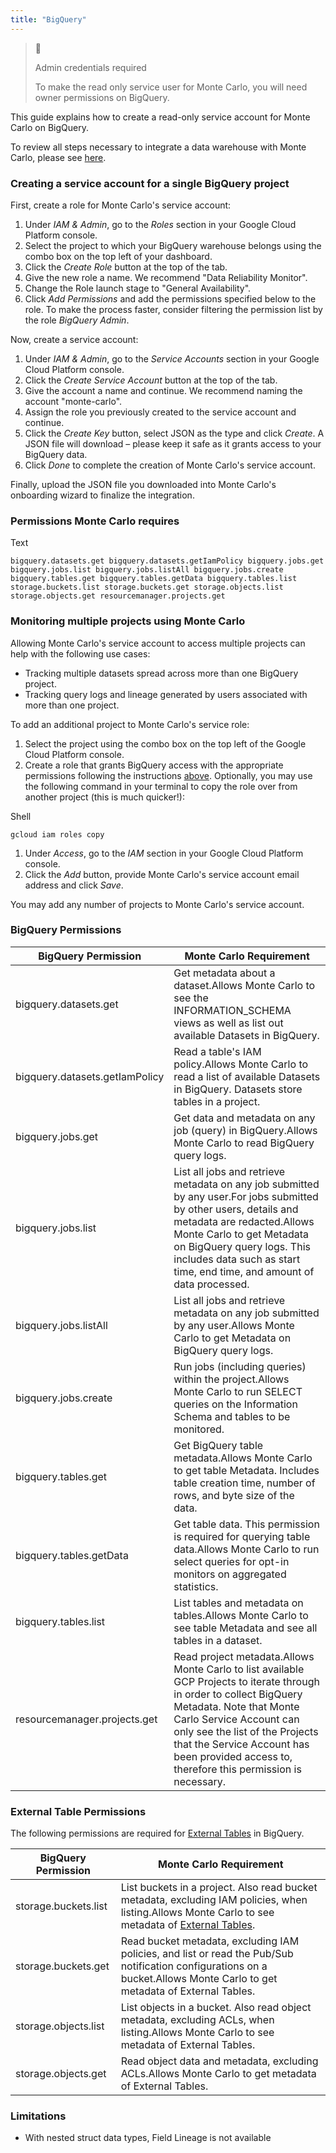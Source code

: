 ```yaml
---
title: "BigQuery"
---
```


> 📘
> 
> Admin credentials required
> 
> To make the read only service user for Monte Carlo, you will need owner permissions on BigQuery.

This guide explains how to create a read-only service account for Monte Carlo on BigQuery.

To review all steps necessary to integrate a data warehouse with Monte Carlo, please see [here](/docs/data-warehouses).

### Creating a service account for a single BigQuery project

First, create a role for Monte Carlo's service account:

1. Under _IAM & Admin_, go to the _Roles_ section in your Google Cloud Platform console.
2. Select the project to which your BigQuery warehouse belongs using the combo box on the top left of your dashboard.
3. Click the _Create Role_ button at the top of the tab.
4. Give the new role a name. We recommend "Data Reliability Monitor".
5. Change the Role launch stage to "General Availability".
6. Click _Add Permissions_ and add the permissions specified below to the role. To make the process faster, consider filtering the permission list by the role _BigQuery Admin_.

Now, create a service account:

1. Under _IAM & Admin_, go to the _Service Accounts_ section in your Google Cloud Platform console.
2. Click the _Create Service Account_ button at the top of the tab.
3. Give the account a name and continue. We recommend naming the account "monte-carlo".
4. Assign the role you previously created to the service account and continue.
5. Click the _Create Key_ button, select JSON as the type and click _Create_. A JSON file will download – please keep it safe as it grants access to your BigQuery data.
6. Click _Done_ to complete the creation of Monte Carlo's service account.

Finally, upload the JSON file you downloaded into Monte Carlo's onboarding wizard to finalize the integration.

### Permissions Monte Carlo requires

Text

`bigquery.datasets.get
bigquery.datasets.getIamPolicy
bigquery.jobs.get
bigquery.jobs.list
bigquery.jobs.listAll
bigquery.jobs.create
bigquery.tables.get
bigquery.tables.getData
bigquery.tables.list
storage.buckets.list
storage.buckets.get
storage.objects.list
storage.objects.get
resourcemanager.projects.get
`

### Monitoring multiple projects using Monte Carlo

Allowing Monte Carlo's service account to access multiple projects can help with the following use cases:

* Tracking multiple datasets spread across more than one BigQuery project.
* Tracking query logs and lineage generated by users associated with more than one project.

To add an additional project to Monte Carlo's service role:

1. Select the project using the combo box on the top left of the Google Cloud Platform console.
2. Create a role that grants BigQuery access with the appropriate permissions following the instructions [above](/docs/bigquery#creating-a-service-account-for-a-single-bigquery-project). Optionally, you may use the following command in your terminal to copy the role over from another project (this is much quicker!):

Shell

`gcloud iam roles copy
`

1. Under _Access_, go to the _IAM_ section in your Google Cloud Platform console.
2. Click the _Add_ button, provide Monte Carlo's service account email address and click _Save_.

You may add any number of projects to Monte Carlo's service account.

### BigQuery Permissions

| BigQuery Permission            | Monte Carlo Requirement                                                                                                                                                                                                                                                                                     |
| ------------------------------ | ----------------------------------------------------------------------------------------------------------------------------------------------------------------------------------------------------------------------------------------------------------------------------------------------------------- |
| bigquery.datasets.get          | Get metadata about a dataset.Allows Monte Carlo to see the INFORMATION\_SCHEMA views as well as list out available Datasets in BigQuery.                                                                                                                                                                    |
| bigquery.datasets.getIamPolicy | Read a table's IAM policy.Allows Monte Carlo to read a list of available Datasets in BigQuery. Datasets store tables in a project.                                                                                                                                                                          |
| bigquery.jobs.get              | Get data and metadata on any job (query) in BigQuery.Allows Monte Carlo to read BigQuery query logs.                                                                                                                                                                                                        |
| bigquery.jobs.list             | List all jobs and retrieve metadata on any job submitted by any user.For jobs submitted by other users, details and metadata are redacted.Allows Monte Carlo to get Metadata on BigQuery query logs. This includes data such as start time, end time, and amount of data processed.                         |
| bigquery.jobs.listAll          | List all jobs and retrieve metadata on any job submitted by any user.Allows Monte Carlo to get Metadata on BigQuery query logs.                                                                                                                                                                             |
| bigquery.jobs.create           | Run jobs (including queries) within the project.Allows Monte Carlo to run SELECT queries on the Information Schema and tables to be monitored.                                                                                                                                                              |
| bigquery.tables.get            | Get BigQuery table metadata.Allows Monte Carlo to get table Metadata. Includes table creation time, number of rows, and byte size of the data.                                                                                                                                                              |
| bigquery.tables.getData        | Get table data. This permission is required for querying table data.Allows Monte Carlo to run select queries for opt-in monitors on aggregated statistics.                                                                                                                                                  |
| bigquery.tables.list           | List tables and metadata on tables.Allows Monte Carlo to see table Metadata and see all tables in a dataset.                                                                                                                                                                                                |
| resourcemanager.projects.get   | Read project metadata.Allows Monte Carlo to list available GCP Projects to iterate through in order to collect BigQuery Metadata. Note that Monte Carlo Service Account can only see the list of the Projects that the Service Account has been provided access to, therefore this permission is necessary. |

### External Table Permissions

The following permissions are required for [External Tables](https://cloud.google.com/bigquery/docs/external-tables) in BigQuery. 

| BigQuery Permission  | Monte Carlo Requirement                                                                                                                                                                                     |
| -------------------- | ----------------------------------------------------------------------------------------------------------------------------------------------------------------------------------------------------------- |
| storage.buckets.list | List buckets in a project. Also read bucket metadata, excluding IAM policies, when listing.Allows Monte Carlo to see metadata of [External Tables](https://cloud.google.com/bigquery/docs/external-tables). |
| storage.buckets.get  | Read bucket metadata, excluding IAM policies, and list or read the Pub/Sub notification configurations on a bucket.Allows Monte Carlo to get metadata of External Tables.                                   |
| storage.objects.list | List objects in a bucket. Also read object metadata, excluding ACLs, when listing.Allows Monte Carlo to see metadata of External Tables.                                                                    |
| storage.objects.get  | Read object data and metadata, excluding ACLs.Allows Monte Carlo to get metadata of External Tables.                                                                                                        |

### Limitations

* With nested struct data types, Field Lineage is not available